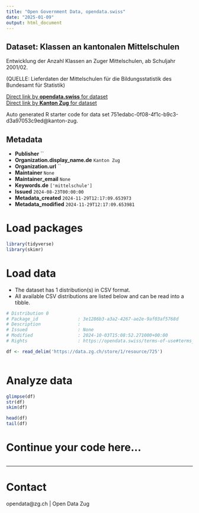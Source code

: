 ```yaml
---
title: "Open Government Data, opendata.swiss"
date: "2025-01-09"
output: html_document
---
```


## Dataset: Klassen an kantonalen Mittelschulen

Entwicklung der Anzahl Klassen an Zuger Mittelschulen, ab Schuljahr 2001/02.

(QUELLE: Lieferdaten der Mittelschulen für die Bildungsstatistik des Bundesamt für Statistik)

[Direct link by **opendata.swiss** for dataset](https://opendata.swiss/de/dataset/klassen-an-kantonalen-mittelschulen)<br>
[Direct link by **Kanton Zug** for dataset](https://www.zg.ch/behoerden/gesundheitsdirektion/statistikfachstelle/themen/bildung/mittelschulen)

Auto generated R starter code for data set 751edabc-0f08-4f1c-b9c3-d3a97053c9ed@kanton-zug.

## Metadata

- **Publisher** ``
- **Organization.display_name.de** `Kanton Zug`
- **Organization.url** ``
- **Maintainer** `None`
- **Maintainer_email** `None`
- **Keywords.de** `['mittelschule']`
- **Issued** `2024-08-23T00:00:00`
- **Metadata_created** `2024-11-29T12:17:09.653973`
- **Metadata_modified** `2024-11-29T12:17:09.653981`


# Load packages

```r

library(tidyverse)
library(skimr)

```

# Load data

-   The dataset has 1 distribution(s) in CSV format.
-   All available CSV distributions are listed below and can be read into a tibble.

```r

# Distribution 0
# Package_id               : 3e1286b3-a3a2-4267-ae2e-9af03af5768d
# Description              : 
# Issued                   : None
# Modified                 : 2024-10-03T15:08:52.271000+00:00
# Rights                   : https://opendata.swiss/terms-of-use#terms_by

df <- read_delim('https://data.zg.ch/store/1/resource/725')



```

# Analyze data

```r

glimpse(df)
str(df)
skim(df)

head(df)
tail(df)

```

# Continue your code here...

```r

```

------------------------------------------------------------------------

# Contact

opendata@zg.ch | Open Data Zug
